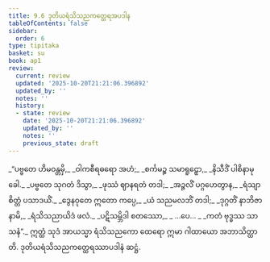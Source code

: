 ```yaml
---
title: 9.6 ဒုတိယရံသိသညကတ္ထေရအပဒါန
tableOfContents: false
sidebar:
  order: 6
type: tipitaka
basket: su
book: ap1
review:
  current: review
  updated: '2025-10-20T21:21:06.396892'
  updated_by: ''
  notes: ''
  history:
  - state: review
    date: '2025-10-20T21:21:06.396892'
    updated_by: ''
    notes: ''
    previous_state: draft
---
```



<DynamicBreadcrumb />


<ReviewStatus review={frontmatter.review} showDetails={true} />

<HypothesisAnnotation frontmatter={frontmatter} />

<Division number="35" book="ap1" e="ch" v="20" p="143">

<Paragraph number="1730" type="verses" book="ap1">
_“ပဗ္ဗတေ ဟိမဝန္တမှိ,_  
_ဝါကစီရဓရော အဟံ;_  
_စင်္ကမဉ္စ သမာရူဠှော,_  
_နိသီဒိံ ပါစိနာမုခေါ._  

</Paragraph>

</Division>
<Division number="36" book="ap1" e="ch" v="20" p="143">

<Paragraph number="1731" type="verses" book="ap1">
_ပဗ္ဗတေ သုဂတံ ဒိသွာ,_  
_ဖုဿံ ဈာနရတံ တဒါ;_  
_အဉ္ဇလိံ ပဂ္ဂဟေတွာန,_  
_ရံသျာ စိတ္တံ ပသာဒယိံ._  

</Paragraph>

</Division>
<Division number="37" book="ap1" e="ch" v="20" p="143">

<Paragraph number="1732" type="verses" book="ap1">
_ဒွေနဝုတေ ဣတော ကပ္ပေ,_  
_ယံ သညမလဘိံ တဒါ;_  
_ဒုဂ္ဂတိံ နာဘိဇာနာမိ,_  
_ရံသိသညာယိဒံ ဖလံ._  

</Paragraph>

</Division>
<Division number="38" book="ap1" e="ch" v="20" p="143">

<Paragraph number="1733" type="verses" book="ap1">
_ပဋိသမ္ဘိဒါ စတဿော,_  
_ …ပေ… _  
_ကတံ ဗုဒ္ဓဿ သာသနံ”._  

</Paragraph>

<Paragraph number="1734" book="ap1">
ဣတ္ထံ သုဒံ အာယသ္မာ ရံသိသညကော ထေရော ဣမာ ဂါထာယော အဘာသိတ္ထာတိ.

</Paragraph>
</Division>

<Paragraph number="1735" type="center" book="ap1">
ဒုတိယရံသိသညကတ္ထေရဿာပဒါနံ ဆဋ္ဌံ.
</Paragraph>